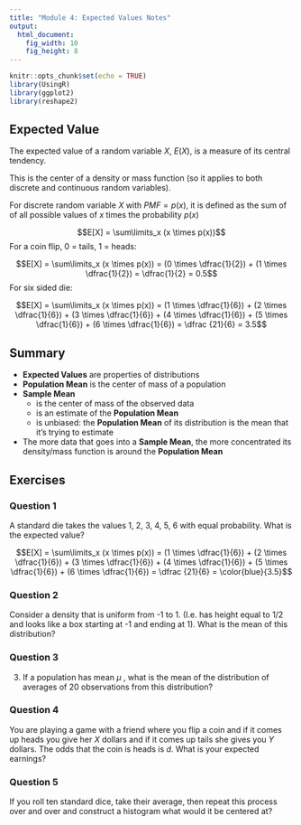 ```yaml
---
title: "Module 4: Expected Values Notes"
output: 
  html_document:
    fig_width: 10
    fig_height: 8
---
```


```r
knitr::opts_chunk$set(echo = TRUE)
library(UsingR)
library(ggplot2)
library(reshape2)
```

## Expected Value

The expected value of a random variable $X$, $E(X)$, is a measure of its central tendency.

This is the center of a density or mass function (so it applies to both discrete and continuous random variables).

For discrete random variable $X$ with $PMF = p(x)$, it is defined as the sum of of all possible values of $x$ times the probability $p(x)$

$$E[X] = \sum\limits_x (x \times p(x))$$
For a coin flip, 0 = tails, 1 = heads:

$$E[X] = \sum\limits_x (x \times p(x)) = (0 \times \dfrac{1}{2}) + (1 \times \dfrac{1}{2}) = \dfrac{1}{2} = 0.5$$
For six sided die:

$$E[X] = \sum\limits_x (x \times p(x)) = (1 \times \dfrac{1}{6}) + (2 \times \dfrac{1}{6}) + (3 \times \dfrac{1}{6}) + 
                                         (4 \times \dfrac{1}{6}) + (5 \times \dfrac{1}{6}) + (6 \times \dfrac{1}{6}) = \dfrac {21}{6} = 3.5$$


## Summary

 * **Expected Values** are properties of distributions    
 * **Population Mean** is the center of mass of a population  
 * **Sample Mean**   
    * is the center of mass of the observed data  
    * is an estimate of the **Population Mean**  
    * is unbiased: the **Population Mean** of its distribution is the mean that it’s trying to estimate  
 * The more data that goes into a **Sample Mean**, the more concentrated its density/mass function is around the **Population Mean**
 
 
## Exercises
 
### Question 1
A standard die takes the values 1, 2, 3, 4, 5, 6 with equal probability. What is the expected value?

$$E[X] = \sum\limits_x (x \times p(x)) 
= (1 \times \dfrac{1}{6}) + (2 \times \dfrac{1}{6}) + (3 \times \dfrac{1}{6}) 
+ (4 \times \dfrac{1}{6}) + (5 \times \dfrac{1}{6}) + (6 \times \dfrac{1}{6}) 
= \dfrac {21}{6} 
= \color{blue}{3.5}$$


### Question 2
Consider a density that is uniform from -1 to 1. (I.e. has height equal to 1/2 and looks like a box starting at -1 and ending at 1). What is the mean of this distribution?


### Question 3
3. If a population has mean $μ$ , what is the mean of the distribution of averages of 20 observations from this distribution?


### Question 4
You are playing a game with a friend where you flip a coin and if it comes up heads you give her $X$ dollars and if it comes up tails she gives you $Y$ dollars. The odds that the coin is heads is $d$. What is your expected earnings? 


### Question 5
If you roll ten standard dice, take their average, then repeat this process over and over and construct a histogram what would it be centered at? 



